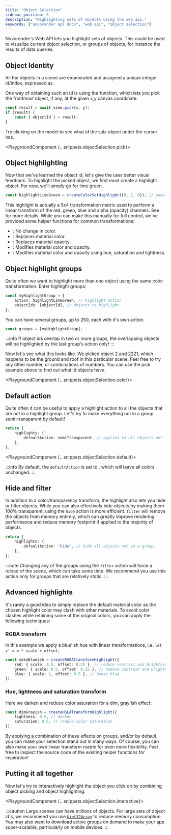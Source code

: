 ```yaml
---
title: "Object Selection"
sidebar_position: 6
description: "Highlighting sets of objects using the web api."
keywords: ["novorender api docs", "web api", "object selection"]
---
```



Novorender's Web API lets you highlight sets of objects.
This could be used to visualize current object selection, or groups of objects, for instance the results of data queries.

## Object Identity

All the objects in a scene are enumerated and assigned a unique integer id/index, expressed as <CodeLink type="interface" name="PickSample.objectid"/>.

One way of obtaining such an id is using the <CodeLink type="class" name="View.pick"/> function, which lets you pick the frontmost object, if any, at the given x,y canvas coordinate.

```typescript
const result = await view.pick(x, y);
if (result) {
    const { objectId } = result;
}
```

Try clicking on the model to see what id the sub-object under the cursor has.

<PlaygroundComponent {...snippets.objectSelection.pick}></PlaygroundComponent>

## Object highlighting

Now that we've learned the object id, let's give the user better visual feedback.
To highlight the picked object, we first must create a highlight object.
For now, we'll simply go for lime green.

```typescript
const highlightLimeGreen = createColorSetHighlight([0, 1, 0]); // make highlighted objects lime green
```

This highlight is actually a 5x4 transformation matrix used to perform a linear transform of the red, green, blue and alpha (opacity) channels.
See <CodeLink type="type" name="RGBATransform"/> for more details.
While you can make this manually for full control, we've provided some helper functions for common transformations:

-   <CodeLink type="function" name="createNeutralHighlight" />: No change in color.
-   <CodeLink type="function" name="createColorSetHighlight" />: Replaces material color.
-   <CodeLink type="function" name="createTransparentHighlight" />: Replaces material opacity.
-   <CodeLink type="function" name="createRGBATransformHighlight" />: Modifies material color and opacity.
-   <CodeLink type="function" name="createHSLATransformHighlight" />: Modifies material color and opacity using hue, saturation and lightness.

## Object highlight groups

Quite often we want to highlight more than one object using the same color transformation.
Enter highlight groups:

```typescript
const myHighlightGroup = {
    action: highlightLimeGreen, // highlight action
    objectIds: [objectId], // objects to highlight
};
```

You can have several groups, up to 250, each with it's own action.

```typescript
const groups = [myHighlightGroup];
```

:::info
If object ids overlap in two or more groups, the overlapping objects will be highlighted by the last group's action only!
:::

Now let's see what this looks like.
We picked object 2 and 2221, which happens to be the ground and roof in this particular scene.
Feel free to try any other number, or combinations of numbers.
You can use the pick example above to find out what id objects have.

<PlaygroundComponent {...snippets.objectSelection.color}></PlaygroundComponent>

## Default action

Quite often it can be useful to apply a highlight action to all the objects that are not in a highlight group.
Let's try to make everything not in a group semi-transparent by default!

```typescript
return {
    highlights: {
        defaultAction: semiTransparent, // applies to all objects not in a group.
    },
};
```

<PlaygroundComponent {...snippets.objectSelection.default}></PlaygroundComponent>

:::info
By default, the `defaultAction` is set to <CodeLink type="function" name="createNeutralHighlight"/>, which will leave all colors unchanged.
:::

## Hide and filter

In addition to a color/transparency transform, the highlight <CodeLink type="type" name="RenderStateGroupAction"/> also lets you hide or filter objects.
While you can also effectively hide objects by making them 100% transparent, using the `hide` action is more efficient.
`filter` will remove the objects from memory entirely, which can greatly improve rendering performance and reduce memory footprint if applied to the majority of objects.

```typescript
return {
    highlights: {
        defaultAction: "hide", // hide all objects not in a group.
    },
};
```

:::note
Changing any of the groups using the `filter` action will force a reload of the scene, which can take some time.
We recommend you use this action only for groups that are relatively static.
:::

## Advanced highlights

It's rarely a good idea to simply replace the default material color as the chosen highlight color may clash with other materials.
To avoid color clashes while retaining some of the original colors, you can apply the following techniques:

### RGBA transform

In this example we apply a blue'ish hue with linear transformations, i.e. `let v' = v * scale + offset`:

```typescript
const makeBlueish = createRGBATransformHighlight({
    red: { scale: 0.5, offset: 0.25 }, // reduce contrast and brightness
    green: { scale: 0.5, offset: 0.25 }, // reduce contrast and brightness
    blue: { scale: 1, offset: 0.5 }, // boost blue
});
```

### Hue, lightness and saturation transform

Here we darken and reduce color saturation for a dim, gray'ish effect:

```typescript
const dimGrayish = createHSLATransformHighlight({
    lightness: 0.5, // darken
    saturation: 0.5, // reduce color saturation
});
```

By applying a combination of these effects on groups, and/or by default, you can make your selection stand out in many ways.
Of course, you can also make your own linear transform matrix for even more flexibility.
Feel free to inspect the source code of the existing helper functions for inspiration!

## Putting it all together

Now let's try to interactively highlight the object you click on by combining object picking and object highlighting.

<PlaygroundComponent {...snippets.objectSelection.interactive}></PlaygroundComponent>

:::caution
Large scenes can have millions of objects.
For large sets of object id's, we recommend you use [`Uint32Array`](https://developer.mozilla.org/en-US/docs/Web/JavaScript/Reference/Global_Objects/Uint32Array) to reduce memory consumption.
You may also want to download active groups on demand to make your app super-scalable, particularly on mobile devices.
:::
